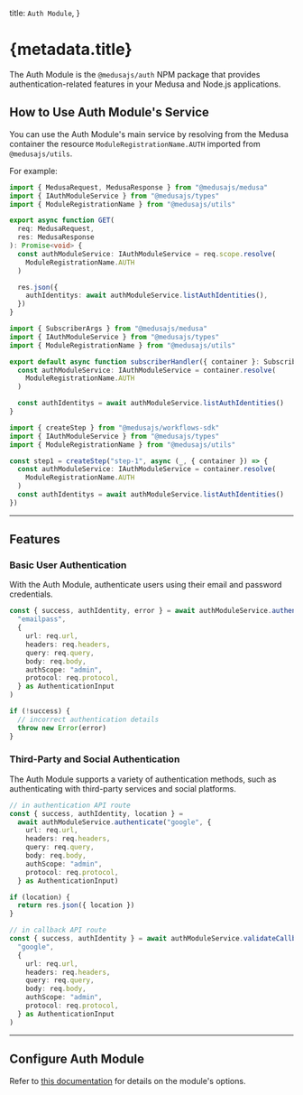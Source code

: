 
  title: `Auth Module`,
}

# {metadata.title}

The Auth Module is the `@medusajs/auth` NPM package that provides authentication-related features in your Medusa and Node.js applications.

## How to Use Auth Module's Service

You can use the Auth Module's main service by resolving from the Medusa container the resource `ModuleRegistrationName.AUTH` imported from `@medusajs/utils`.

For example:

<CodeTabs groupId="resource-type">
  <CodeTab label="API Route" value="api-route">

```ts title="src/api/store/custom/route.ts"
import { MedusaRequest, MedusaResponse } from "@medusajs/medusa"
import { IAuthModuleService } from "@medusajs/types"
import { ModuleRegistrationName } from "@medusajs/utils"

export async function GET(
  req: MedusaRequest,
  res: MedusaResponse
): Promise<void> {
  const authModuleService: IAuthModuleService = req.scope.resolve(
    ModuleRegistrationName.AUTH
  )

  res.json({
    authIdentitys: await authModuleService.listAuthIdentities(),
  })
}
```

  </CodeTab>
  <CodeTab label="Subscriber" value="subscribers">

```ts title="src/subscribers/custom-handler.ts"
import { SubscriberArgs } from "@medusajs/medusa"
import { IAuthModuleService } from "@medusajs/types"
import { ModuleRegistrationName } from "@medusajs/utils"

export default async function subscriberHandler({ container }: SubscriberArgs) {
  const authModuleService: IAuthModuleService = container.resolve(
    ModuleRegistrationName.AUTH
  )

  const authIdentitys = await authModuleService.listAuthIdentities()
}
```

  </CodeTab>
  <CodeTab label="Workflow Step" value="workflow-step">

```ts title="src/workflows/hello-world/step1.ts"
import { createStep } from "@medusajs/workflows-sdk"
import { IAuthModuleService } from "@medusajs/types"
import { ModuleRegistrationName } from "@medusajs/utils"

const step1 = createStep("step-1", async (_, { container }) => {
  const authModuleService: IAuthModuleService = container.resolve(
    ModuleRegistrationName.AUTH
  )
  const authIdentitys = await authModuleService.listAuthIdentities()
})
```

  </CodeTab>
</CodeTabs>

---

## Features

### Basic User Authentication

With the Auth Module, authenticate users using their email and password credentials.

```ts
const { success, authIdentity, error } = await authModuleService.authenticate(
  "emailpass",
  {
    url: req.url,
    headers: req.headers,
    query: req.query,
    body: req.body,
    authScope: "admin",
    protocol: req.protocol,
  } as AuthenticationInput
)

if (!success) {
  // incorrect authentication details
  throw new Error(error)
}
```

### Third-Party and Social Authentication

The Auth Module supports a variety of authentication methods, such as authenticating with third-party services and social platforms.

```ts
// in authentication API route
const { success, authIdentity, location } =
  await authModuleService.authenticate("google", {
    url: req.url,
    headers: req.headers,
    query: req.query,
    body: req.body,
    authScope: "admin",
    protocol: req.protocol,
  } as AuthenticationInput)

if (location) {
  return res.json({ location })
}

// in callback API route
const { success, authIdentity } = await authModuleService.validateCallback(
  "google",
  {
    url: req.url,
    headers: req.headers,
    query: req.query,
    body: req.body,
    authScope: "admin",
    protocol: req.protocol,
  } as AuthenticationInput
)
```

---

## Configure Auth Module

Refer to [this documentation](./module-options/page.mdx) for details on the module's options.
